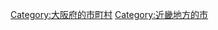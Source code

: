 {{Commonscat|Takaishi, Osaka}}
{{Catmore}}

{{DEFAULTSORT:Takaishi-shi}}
[[Category:大阪府的市町村|Category:大阪府的市町村]]
[[Category:近畿地方的市|Category:近畿地方的市]]
